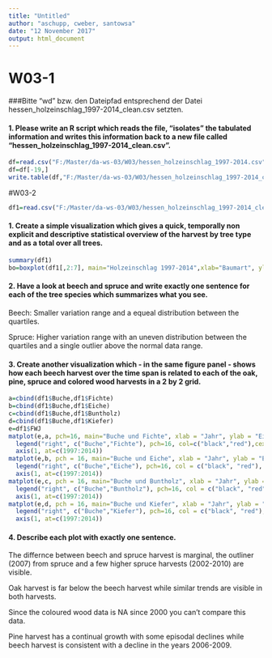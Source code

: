```yaml
---
title: "Untitled"
author: "aschupp, cweber, santowsa"
date: "12 November 2017"
output: html_document
---
```

# W03-1

###Bitte "wd" bzw. den Dateipfad entsprechend der Datei hessen_holzeinschlag_1997-2014_clean.csv setzten.

#### 1. Please write an R script which reads the file, "isolates" the tabulated information and writes this information back to a new file called "hessen_holzeinschlag_1997-2014_clean.csv".
```r
df=read.csv("F:/Master/da-ws-03/W03/hessen_holzeinschlag_1997-2014.csv", skip=4, header=T, sep=";", dec=".")
df=df[-19,]
write.table(df,"F:/Master/da-ws-03/W03/hessen_holzeinschlag_1997-2014_clean.csv", dec=",", sep=";")
```
#W03-2

```r
df1=read.csv("F:/Master/da-ws-03/W03/hessen_holzeinschlag_1997-2014_clean.csv", header=T, sep=";", dec=",")
```
#### 1. Create a simple visualization which gives a quick, temporally non explicit and descriptive statistical overview of the harvest by tree type and as a total over all trees. 
```r
summary(df1)
bo=boxplot(df1[,2:7], main="Holzeinschlag 1997-2014",xlab="Baumart", ylab="Einschlagsmenge")
```

#### 2. Have a look at beech and spruce and write exactly one sentence for each of the tree species which summarizes what you see.

Beech: Smaller variation range and a equeal distribution between the quartiles.

Spruce: Higher variation range with an uneven distribution between the quartiles and a single outlier above the normal data range.


#### 3. Create another visualization which - in the same figure panel - shows how each beech harvest over the time span is related to each of the oak, pine, spruce and colored wood harvests in a 2 by 2 grid.
```r
a=cbind(df1$Buche,df1$Fichte)
b=cbind(df1$Buche,df1$Eiche)
c=cbind(df1$Buche,df1$Buntholz)
d=cbind(df1$Buche,df1$Kiefer)
e=df1$FWJ
matplot(e,a, pch=16, main="Buche und Fichte", xlab = "Jahr", ylab = "Einschlagsmenge", xaxt="n")
  legend("right", c("Buche","Fichte"), pch=16, col=c("black","red"),cex=0.6)
  axis(1, at=c(1997:2014))
matplot(e,b, pch = 16, main="Buche und Eiche", xlab = "Jahr", ylab = "Einschlagsmenge", xaxt="n")
  legend("right", c("Buche","Eiche"), pch=16, col = c("black", "red"), cex = 0.6)
  axis(1, at=c(1997:2014))
matplot(e,c, pch = 16, main="Buche und Buntholz", xlab = "Jahr", ylab = "Einschlagsmenge", xaxt="n")
  legend("right", c("Buche","Buntholz"), pch=16, col = c("black", "red"), cex = 0.6)
  axis(1, at=c(1997:2014))
matplot(e,d, pch = 16, main="Buche und Kiefer", xlab = "Jahr", ylab = "Einschlagsmenge", xaxt="n")
  legend("right", c("Buche","Kiefer"), pch=16, col = c("black", "red"), cex = 0.6)
  axis(1, at=c(1997:2014))
```

#### 4. Describe each plot with exactly one sentence.

The differnce between beech and spruce harvest is marginal, the outliner (2007) from spruce and a few higher spruce harvests (2002-2010) are visible.

Oak harvest is far below the beech harvest while similar trends are visible in both harvests.

Since the coloured wood data is NA since 2000 you can't compare this data.

Pine harvest has a continual growth with some episodal declines while beech harvest is consistent with a decline in the years 2006-2009.